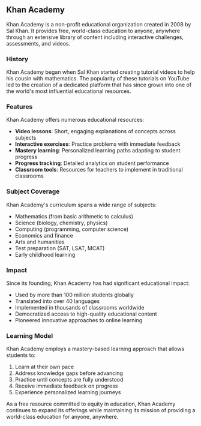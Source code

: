 ## Khan Academy

Khan Academy is a non-profit educational organization created in 2008 by Sal Khan. It provides free, world-class education to anyone, anywhere through an extensive library of content including interactive challenges, assessments, and videos.

### History

Khan Academy began when Sal Khan started creating tutorial videos to help his cousin with mathematics. The popularity of these tutorials on YouTube led to the creation of a dedicated platform that has since grown into one of the world's most influential educational resources.

### Features

Khan Academy offers numerous educational resources:

- **Video lessons**: Short, engaging explanations of concepts across subjects
- **Interactive exercises**: Practice problems with immediate feedback
- **Mastery learning**: Personalized learning paths adapting to student progress
- **Progress tracking**: Detailed analytics on student performance
- **Classroom tools**: Resources for teachers to implement in traditional classrooms

### Subject Coverage

Khan Academy's curriculum spans a wide range of subjects:

- Mathematics (from basic arithmetic to calculus)
- Science (biology, chemistry, physics)
- Computing (programming, computer science)
- Economics and finance
- Arts and humanities
- Test preparation (SAT, LSAT, MCAT)
- Early childhood learning

### Impact

Since its founding, Khan Academy has had significant educational impact:

- Used by more than 100 million students globally
- Translated into over 40 languages
- Implemented in thousands of classrooms worldwide
- Democratized access to high-quality educational content
- Pioneered innovative approaches to online learning

### Learning Model

Khan Academy employs a mastery-based learning approach that allows students to:

1. Learn at their own pace
2. Address knowledge gaps before advancing
3. Practice until concepts are fully understood
4. Receive immediate feedback on progress
5. Experience personalized learning journeys

As a free resource committed to equity in education, Khan Academy continues to expand its offerings while maintaining its mission of providing a world-class education for anyone, anywhere.
